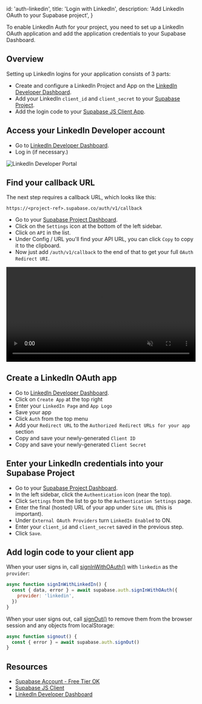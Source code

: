 
  id: 'auth-linkedin',
  title: 'Login with LinkedIn',
  description: 'Add LinkedIn OAuth to your Supabase project',
}

To enable LinkedIn Auth for your project, you need to set up a LinkedIn OAuth application and add the application credentials to your Supabase Dashboard.

## Overview

Setting up LinkedIn logins for your application consists of 3 parts:

- Create and configure a LinkedIn Project and App on the [LinkedIn Developer Dashboard](https://www.linkedin.com/developers/apps).
- Add your LinkedIn `client_id` and `client_secret` to your [Supabase Project](https://app.supabase.com).
- Add the login code to your [Supabase JS Client App](https://github.com/supabase/supabase-js).

## Access your LinkedIn Developer account

- Go to [LinkedIn Developer Dashboard](https://www.linkedin.com/developers/apps).
- Log in (if necessary.)

![LinkedIn Developer Portal](/docs/img/guides/auth-linkedin/linkedin_developers_page.png)

## Find your callback URL

The next step requires a callback URL, which looks like this:

`https://<project-ref>.supabase.co/auth/v1/callback`

- Go to your [Supabase Project Dashboard](https://app.supabase.com).
- Click on the `Settings` icon at the bottom of the left sidebar.
- Click on `API` in the list.
- Under Config / URL you'll find your API URL, you can click `Copy` to copy it to the clipboard.
- Now just add `/auth/v1/callback` to the end of that to get your full `OAuth Redirect URI`.

<video width="99%" muted playsInline controls="true">
  <source src="/docs/videos/api/api-url-and-key.mp4" type="video/mp4" muted playsInline />
</video>

## Create a LinkedIn OAuth app

- Go to [LinkedIn Developer Dashboard](https://www.linkedin.com/developers/apps).
- Click on `Create App` at the top right
- Enter your `LinkedIn Page` and `App Logo`
- Save your app
- Click `Auth` from the top menu
- Add your `Redirect URL` to the `Authorized Redirect URLs for your app` section
- Copy and save your newly-generated `Client ID`
- Copy and save your newly-generated `Client Secret`

## Enter your LinkedIn credentials into your Supabase Project

- Go to your [Supabase Project Dashboard](https://app.supabase.com).
- In the left sidebar, click the `Authentication` icon (near the top).
- Click `Settings` from the list to go to the `Authentication Settings` page.
- Enter the final (hosted) URL of your app under `Site URL` (this is important).
- Under `External OAuth Providers` turn `LinkedIn Enabled` to ON.
- Enter your `client_id` and `client_secret` saved in the previous step.
- Click `Save`.

## Add login code to your client app

When your user signs in, call [signInWithOAuth()](/docs/reference/javascript/auth-signinwithoauth) with `linkedin` as the `provider`:

```js
async function signInWithLinkedIn() {
  const { data, error } = await supabase.auth.signInWithOAuth({
    provider: 'linkedin',
  })
}
```

When your user signs out, call [signOut()](/docs/reference/javascript/auth-signout) to remove them from the browser session and any objects from localStorage:

```js
async function signout() {
  const { error } = await supabase.auth.signOut()
}
```

## Resources

- [Supabase Account - Free Tier OK](https://supabase.com)
- [Supabase JS Client](https://github.com/supabase/supabase-js)
- [LinkedIn Developer Dashboard](https://api.LinkedIn.com/apps)


